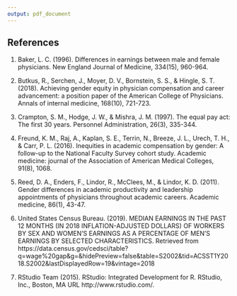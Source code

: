 ```yaml
---
output: pdf_document
---
```

## References

1. Baker, L. C. (1996). Differences in earnings between male and female physicians. New England Journal of Medicine, 334(15), 960-964.

2. Butkus, R., Serchen, J., Moyer, D. V., Bornstein, S. S., & Hingle, S. T. (2018). Achieving gender equity in physician compensation and career advancement: a position paper of the American College of Physicians. Annals of internal medicine, 168(10), 721-723.

3. Crampton, S. M., Hodge, J. W., & Mishra, J. M. (1997). The equal pay act: The first 30 years. Personnel Administration, 26(3), 335-344.

4. Freund, K. M., Raj, A., Kaplan, S. E., Terrin, N., Breeze, J. L., Urech, T. H., & Carr, P. L. (2016). Inequities in academic compensation by gender: A follow-up to the National Faculty Survey cohort study. Academic medicine: journal of the Association of American Medical Colleges, 91(8), 1068.

5. Reed, D. A., Enders, F., Lindor, R., McClees, M., & Lindor, K. D. (2011). Gender differences in academic productivity and leadership appointments of physicians throughout academic careers. Academic medicine, 86(1), 43-47.

6. United States Census Bureau. (2019). MEDIAN EARNINGS IN THE PAST 12 MONTHS (IN 2018 INFLATION-ADJUSTED DOLLARS) OF WORKERS BY SEX AND WOMEN'S EARNINGS AS A PERCENTAGE OF MEN'S EARNINGS BY SELECTED CHARACTERISTICS. Retrieved from https://data.census.gov/cedsci/table?q=wage%20gap&g=&hidePreview=false&table=S2002&tid=ACSST1Y2018.S2002&lastDisplayedRow=19&vintage=2018

7. RStudio Team (2015). RStudio: Integrated Development for R. RStudio, Inc., Boston, MA URL http://www.rstudio.com/.


